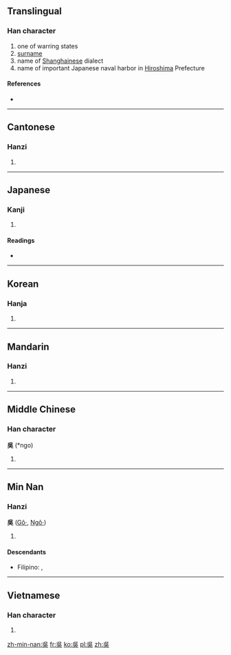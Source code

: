 {{also|吴|呉}}
==Translingual==

===Han character===
{{Han char|rn=30|rad=口|as=04|sn=7|four=2680<sub>1</sub>|canj=口女弓大 (RVNK)}}

# one of warring states
# [[surname]]
# name of [[Shanghai]]nese dialect
# name of important Japanese naval harbor in [[Hiroshima]] Prefecture

====References====
* {{Han ref|kx=0179.040|dkj=03365|dj=0396.150|hdz=10595.080|uh=5433|ud=21555|bh=A764|bd=42852}}

----

==Cantonese==

===Hanzi===
{{yue-hanzi|jyut=|y=ng4|sim=吴}}

# {{defn|Cantonese|sort=口04}}

----

==Japanese==

===Kanji===
{{ja-kanji|grade=|rs=口04}}

# {{defn|Japanese|sort=口04}}

====Readings====
* {{ja-readings|on=[[ご]] (go)|kun=[[くれ]] (kure), [[くれる]] (kureru)}}

----

==Korean==

===Hanja===
{{ko-hanja|hangeul=[[오]], [[호]]|rv=o, ho|mr=o, ho}}

# {{defn|Korean|sort=口04}}

----

==Mandarin==

===Hanzi===
{{cmn-hanzi|sim=吴|pin=[[nà]] ([[na4]]), [[wú]] ([[wu2]])|wg=na<sup>4</sup>, wu<sup>2</sup>}}

# {{defn|Mandarin|sort=口04}}

----

==Middle Chinese==

===Han character===
'''吳''' (*ngo)<!--asterisk indicates that this is a reconstructed pronunciation-->

# {{defn|Middle Chinese|sort=口04}}

----

==Min Nan==

===Hanzi===
'''吳''' ([[Gô·]], [[Ngô·]])

# {{defn|Min Nan}}

====Descendants====
* {{context|Hokkien dialect}} Filipino: {{l|fil|Go}}, {{l|fil|Wu}}

----

==Vietnamese==

===Han character===
{{vi-hantu|[[ngô]], [[ngo]]|rs=口04}}

# {{defn|Vietnamese|sort=口04}}

[[zh-min-nan:吳]]
[[fr:吳]]
[[ko:吳]]
[[pl:吳]]
[[zh:吳]]